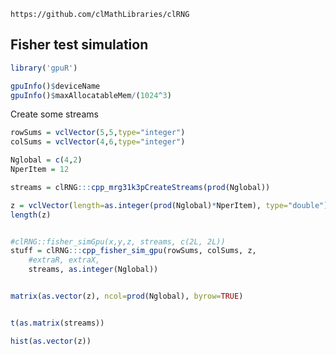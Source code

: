<!--
%\VignetteEngine{knitr::knitr}
%\VignetteIndexEntry{Fisher test}
-->

`https://github.com/clMathLibraries/clRNG`


## Fisher test simulation

```r
library('gpuR')
```

```r
gpuInfo()$deviceName
gpuInfo()$maxAllocatableMem/(1024^3)
```


Create some streams
```r

rowSums = vclVector(5,5,type="integer")
colSums = vclVector(4,6,type="integer")

Nglobal = c(4,2)
NperItem = 12

streams = clRNG:::cpp_mrg31k3pCreateStreams(prod(Nglobal))

z = vclVector(length=as.integer(prod(Nglobal)*NperItem), type="double")
length(z)


#clRNG::fisher_simGpu(x,y,z, streams, c(2L, 2L))
stuff = clRNG:::cpp_fisher_sim_gpu(rowSums, colSums, z, 
	#extraR, extraX, 
	streams, as.integer(Nglobal))


matrix(as.vector(z), ncol=prod(Nglobal), byrow=TRUE)


t(as.matrix(streams))

hist(as.vector(z))

```

